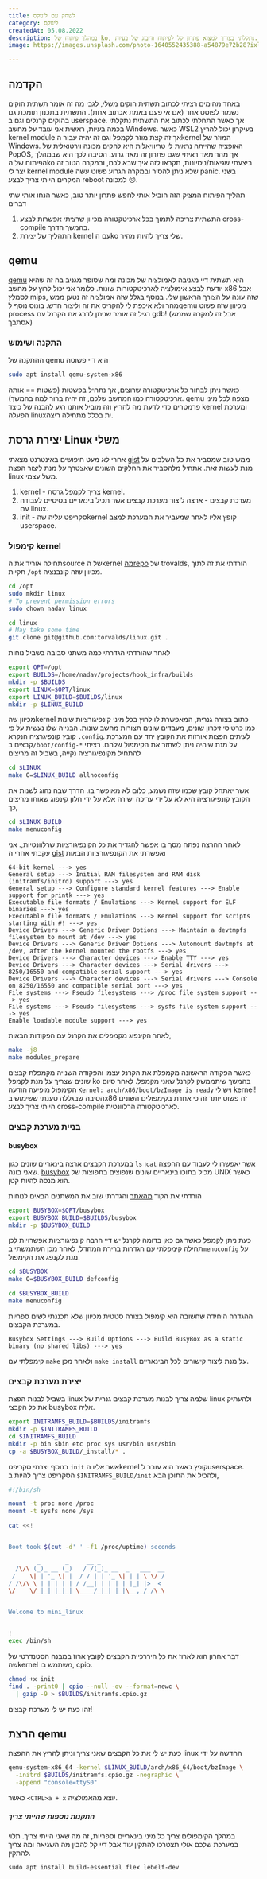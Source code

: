 ```yaml
---
title: לשחק עם לינוקס
category: לינוקס
createdAt: 05.08.2022
description: במהלך פיתוח של ko, נתקלתי בצורך למצוא פתרון קל לפיתוח ודיבוג של בעיות. qemu הינה תשתית אמולציה של מערכת, השתמשתי בה ויצרתי הפצת kernel מצומצמת משלי הכוללת את הגרסת linux kernel הכי חדשה וbusybox שמאפשר פקודות בסיסיות.
image: https://images.unsplash.com/photo-1640552435388-a54879e72b28?ixlib=rb-1.2.1&ixid=MnwxMjA3fDB8MHxwaG90by1wYWdlfHx8fGVufDB8fHx8&auto=format&fit=crop&w=1170&q=80

---
```


## הקדמה

באחד מהימים רציתי לכתוב תשתית הוקים משלי,
לגבי מה זה אומר תשתית הוקים נשמור לפוסט אחר
(אם אי פעם באמת אכתוב אחת).
התשתית בתכנון תומכת גם בהוקים קרנלים וגם ב
userspace.
אך כאשר התחלתי לכתוב את התשתית נתקלתי בכמה בעיות, ראשית אני עובד על מחשב
Windows.
כאשר
WSL2
בעיקרון יכול להריץ
kernel module
אך זה קצת מוזר לקמפל וגם זה יהיה עבור
הkernel
המוזר של
Windows.
האופציה שהייתה נראית לי טריוויאלית היא להקים מכונה וירטואלית של
PopOS,
אך מהר מאד ראיתי שגם פתרון זה מאד גרוע.
הסיבה לכך היא שבמהלך הפיתוח של
הko
ביצעתי שגיאות/ניסיונות, תקראו לזה איך שבא לכם, ובמקרה הטוב זה יצר לי
kernel module
שלא ניתן להסיר ובמקרה הגרוע פשוט עשה
panic.
בשני המקרים הייתי צריך לבצע
reboot
למכונה
😢.


תהליך הפיתוח המציק הזה הוביל אותי לחפש פתרון יותר טוב, כאשר הנחו אותי שתי דברים
1. התשתית צריכה לתמוך בכל ארכיטקטורה מכיוון שרציתי אפשרות לבצע cross-compile בהמשך הדרך.
2. התהליך של יצירת kernel עם הko שלי צריך להיות מהיר.

## qemu
[qemu](https://www.qemu.org/)
היא תשתית דיי מגניבה לאמולציה של מכונה ומה שסופר מגניב בה זה שהיא יודעת לבצע אימולציה לארכיטקטורות שונות.
כלומר אני יכול לרוץ על מחשב
x86
אבל לסמלץ
mips, שזה עונה על הצורך הראשון שלי.
בנוסף בגלל שזה אמולציה זה נטען ממש מהר ולא איכפת לי להקריס את זה וליצור חדש.
בונוס נוסף
לqemu
מכיוון שזה פשוט
process
רגיל זה אומר שניתן לדבג את הקרנל עם
gdb! (אבל זה למקרה שממש אסתבך)

### התקנה ושימוש
ההתקנה של
qemu
היא דיי פשוטה
```bash
sudo apt install qemu-system-x86
```
כאשר ניתן לבחור כל ארכיטקטורה שרוצים, אך נתחיל בפשטות
(פשטות == אותה ארכיטקטורה כמו המחשב שלכם, זה יהיה ברור למה בהמשך).
qemu
מצפה לכל מיני פרמטרים כדי לדעת מה להריץ וזה מוביל אותנו רגע להבנה של כיצד
kernel
ומערכת הפעלה linuxית
בכלל מתחילה ריצה.

## יצירת גרסת Linux משלי
אחרי לא מעט חיפושים באינטרנט מצאתי
[gist](https://gist.github.com/chrisdone/02e165a0004be33734ac2334f215380e)
ממש טוב שמסביר את כל השלבים על מנת לעשות זאת.
אתחיל מלהסביר את החלקים השונים שאצטרך על מנת ליצור הפצת
linux
משל עצמי.

1. kernel - צריך לקמפל גרסת kernel.
2. מערכת קבצים - ארצה ליצור מערכת קבצים אשר תכיל בינאריים בסיסיים לעבודה עם linux.
3. init - סקריפט עליה שהkernel קופץ אליו לאחר שמעביר את המערכת למצב userspace.

### קימפול kernel
תחילה אוריד את הsource של הkernel 
[מהrepo](https://github.com/torvalds/linux/tree/v5.19)
של trovalds, הורדתי את זה לתוך תקיית `/opt` מכיוון שזה קונבנציה.
```bash
cd /opt
sudo mkdir linux
# To prevent permission errors
sudo chown nadav linux 

cd linux
# May take some time
git clone git@github.com:torvalds/linux.git . 
```
לאחר שהורדתי הגדרתי כמה משתני סביבה בשביל נוחות
```bash
export OPT=/opt
export BUILDS=/home/nadav/projects/hook_infra/builds
mkdir -p $BUILDS
export LINUX=$OPT/linux
export LINUX_BUILD=$BUILDS/linux
mkdir -p $LINUX_BUILD
```
מכיוון 
שהkernel
כתוב בצורה גנרית, המאפשרת לו לרוץ  בכל מיני קונפיגורציות שונות כמו כרטיסי זיכרון שונים, מעבדים שונים תצורות מחשב שונות.
הבנייה שלו נעשית על פי קובץ קונפיגרציה הנקרא `.config`.
לעיתים הפצות אורזות את הקובץ יחד עם המערכת קבצים ב`/boot/config-*`
על מנת שיהיה ניתן לשחזר את הקימפול שלהם.
רציתי להתחיל מקונפיגורציה נקייה, בשביל זה מריצים
```bash
cd $LINUX
make O=$LINUX_BUILD allnoconfig
```
אשר יאתחל קובץ שכמו שזה נשמע, כלום לא מאופשר בו.
הדרך שבה נהוג לשנות את הקובץ קונפיגורציה היא לא על ידי עריכה ישירה אלא על ידי חלון קינפוג שאותו מריצים כך,

```bash
cd $LINUX_BUILD
make menuconfig
```
לאחר ההרצה נפתח מסך בו אפשר להגדיר את כל הקונפיגורציות שרלוונטיות,.
אני עקבתי אחרי ה
[gist](https://gist.github.com/chrisdone/02e165a0004be33734ac2334f215380e)
ואפשרתי את הקונפיגורציות הבאות

```
64-bit kernel ---> yes
General setup ---> Initial RAM filesystem and RAM disk (initramfs/initrd) support ---> yes
General setup ---> Configure standard kernel features ---> Enable support for printk ---> yes
Executable file formats / Emulations ---> Kernel support for ELF binaries ---> yes
Executable file formats / Emulations ---> Kernel support for scripts starting with #! ---> yes
Device Drivers ---> Generic Driver Options ---> Maintain a devtmpfs filesystem to mount at /dev ---> yes
Device Drivers ---> Generic Driver Options ---> Automount devtmpfs at /dev, after the kernel mounted the rootfs ---> yes
Device Drivers ---> Character devices ---> Enable TTY ---> yes
Device Drivers ---> Character devices ---> Serial drivers ---> 8250/16550 and compatible serial support ---> yes
Device Drivers ---> Character devices ---> Serial drivers ---> Console on 8250/16550 and compatible serial port ---> yes
File systems ---> Pseudo filesystems ---> /proc file system support ---> yes
File systems ---> Pseudo filesystems ---> sysfs file system support ---> yes
Enable loadable module support ---> yes 
```
לאחר הקינפוג מקמפלים את הקרנל עם הפקודות הבאות,
```bash
make -j8
make modules_prepare
```
כאשר הפקודה הראשונה מקמפלת את הקרנל עצמו והפקודה השנייה מקמפלת קבצים שונים שצריך על מנת לקמפל
ko בהמשך
שיתממשק לקרנל שאני מקמפל. לאחר סיום הקימפול מופיעה הודעה
`Kernel: arch/x86/boot/bzImage is ready`
ויש לי kernel!
הסיבה שבגללה טענתי ששימוש בx86
זה פשוט יותר זה כי אחרת בקימפולים השונים הייתי צריך לבצע
cross-compile
לארכיטקטורה הרלוונטית.

### בניית מערכת קבצים
#### busybox
במערכת הקבצים ארצה בינאריים שונים כגון
`ls`
ו`cat`
אשר יאפשרו לי לעבוד עם ההפצה שאני בונה. 
[busybox](https://busybox.net/about.html)
מכיל בתוכו בינאריים שונים שנפוצים בתפוצות של
UNIX
כאשר הוא מנסה להיות קטן.

הורדתי את הקוד
[מהאתר](https://busybox.net/downloads/)
והגדרתי שוב את המשתנים הבאים לנוחות
```bash
export BUSYBOX=$OPT/busybox
export BUSYBOX_BUILD=$BUILDS/busybox
mkdir -p $BUSYBOX_BUILD
```
כעת ניתן לקמפל כאשר גם כאן בדומה לקרנל יש דיי הרבה קונפיגורציות אפשרויות לכן תחילה קימפלתי עם הגדרות ברירת המחדל,
לאחר מכן השתמשתי
ב`menuconfig`
על מנת לקנפג את הקימפול.

```bash
cd $BUSYBOX
make O=$BUSYBOX_BUILD defconfig

cd $BUSYBOX_BUILD
make menuconfig
```
ההגדרה היחידה שחשובה היא קימפול בצורה סטטית מכיוון שלא תכננתי לשים ספריות במערכת הקבצים.
```
Busybox Settings ---> Build Options ---> Build BusyBox as a static binary (no shared libs) ---> yes
```
קימפלתי עם
`make`
ולאחר מכן
`make install`
על מנת ליצור קישורים לכל הבינאריים.

### יצירת מערכת קבצים
בשביל לבנות הפצת
linux
שלמה צריך לבנות מערכת קבצים גנרית של 
linux
ולהעתיק את כל הקבצי
busybox
אליה.
```bash
export INITRAMFS_BUILD=$BUILDS/initramfs
mkdir -p $INITRAMFS_BUILD
cd $INITRAMFS_BUILD
mkdir -p bin sbin etc proc sys usr/bin usr/sbin
cp -a $BUSYBOX_BUILD/_install/* .
```
בנוסף יצרתי סקריפט
`init`
אשר אליו
הkernel
קופץ כאשר הוא עובר
לuserspace.
הסקריפט צריך להיות
ב
`$INITRAMFS_BUILD/init`
ולהכיל את התוכן הבא,

```bash
#!/bin/sh

mount -t proc none /proc
mount -t sysfs none /sys

cat <<!


Boot took $(cut -d' ' -f1 /proc/uptime) seconds

        _       _     __ _                  
  /\/\ (_)_ __ (_)   / /(_)_ __  _   ___  __
 /    \| | '_ \| |  / / | | '_ \| | | \ \/ /
/ /\/\ \ | | | | | / /__| | | | | |_| |>  < 
\/    \/_|_| |_|_| \____/_|_| |_|\__,_/_/\_\ 


Welcome to mini_linux


!
exec /bin/sh
```

דבר אחרון הוא לארוז את כל היררכיית הקבצים לקובץ ארוז במבנה הסטנדרטי של
שהkernel משתמש בו,
cpio.

```bash
chmod +x init
find . -print0 | cpio --null -ov --format=newc \
  | gzip -9 > $BUILDS/initramfs.cpio.gz
```

זהו כעת יש לי מערכת קבצים!

## הרצת qemu
כעת יש לי את כל הקבצים שאני צריך וניתן להריץ את ההפצת
linux
החדשה על ידי

```bash
qemu-system-x86_64 -kernel $LINUX_BUILD/arch/x86_64/boot/bzImage \
  -initrd $BUILDS/initramfs.cpio.gz -nographic \
  -append "console=ttyS0"
```

כאשר
`<CTRL>a + x`
יוצא מהאמולציה.


##### התקנות נוספות שהייתי צריך
במהלך הקימפולים צריך כל מיני בינאריים וספריות, זה מה שאני הייתי צריך.
תלוי במערכת שלכם אולי תצטרכו להתקין עוד אבל דיי קל להבין מה השגיאה ומה צריך להתקין.

```
sudo apt install build-essential flex lebelf-dev
```
